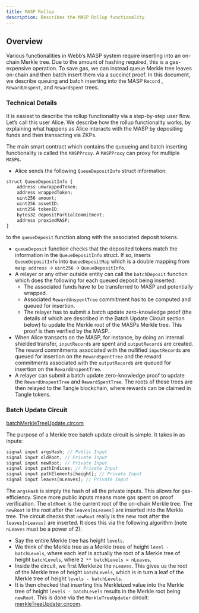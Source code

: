 ```yaml
---
title: MASP Rollup
description: Describes the MASP Rollup functionality.
---
```


## Overview

Various functionalities in Webb’s MASP system require inserting into an on-chain Merkle tree. Due to the amount of hashing required, this is a gas-expensive operation. To save gas, we can instead queue Merkle tree leaves on-chain and then batch insert them via a succinct proof. In this document, we describe queuing and batch inserting into the MASP `Record` , `RewardUnspent`, and `RewardSpent` trees.

### Technical Details

It is easiest to describe the rollup functionality via a step-by-step user flow. Let’s call this user Alice. We describe how the rollup functionality works, by explaining what happens as Alice interacts with the MASP by depositing funds and then transacting via ZKPs.

The main smart contract which contains the queueing and batch inserting functionality is called the `MASPProxy`. A `MASPProxy` can proxy for multiple `MASP`s.

- Alice sends the following `QueueDepositInfo` struct information:

```jsx
struct QueueDepositInfo {
	address unwrappedToken;
	address wrappedToken;
	uint256 amount;
	uint256 assetID;
	uint256 tokenID;
	bytes32 depositPartialCommitment;
	address proxiedMASP;
}
```

to the `queueDeposit` function along with the associated deposit tokens.

- `queueDeposit` function checks that the deposited tokens match the information in the `QueueDepositInfo` struct. If so, inserts `QueueDepositInfo` into `QueueDepositMap` which is a double mapping from `masp address` → `uint256` → `QueueDepositInfo`.
- A relayer or any other outside entity can call the `batchDeposit` function which does the following for each queued deposit being inserted:
  - The associated funds have to be transferred to MASP and potentially wrapped.
  - Associated `RewardUnspentTree` commitment has to be computed and queued for insertion.
  - The relayer has to submit a batch update zero-knowledge proof (the details of which are described in the Batch Update Circuit section below) to update the Merkle root of the MASPs Merkle tree. This proof is then verified by the MASP.
- When Alice transacts on the MASP, for instance, by doing an internal shielded transfer, `inputRecord`s are spent and `outputRecord`s are created. The reward commitments associated with the nullified `inputRecord`s are queued for insertion on the `RewardSpentTree` and the reward commitments associated with the `outputRecord`s are queued for insertion on the `RewardUnspentTree`.
- A relayer can submit a batch update zero-knowledge proof to update the `RewardUnspentTree` and `RewardSpentTree`. The roots of these trees are then relayed to the Tangle blockchain, where rewards can be claimed in Tangle tokens.

### Batch Update Circuit

[batchMerkleTreeUpdate.circom](https://github.com/webb-tools/protocol-solidity/tree/main/circuits/merkle-tree)

The purpose of a Merkle tree batch update circuit is simple. It takes in as inputs:

```jsx
signal input argsHash; // Public Input
signal input oldRoot; // Private Input
signal input newRoot; // Private Input
signal input pathIndices; // Private Input
signal input pathElements[height]; // Private Input
signal input leaves[nLeaves]; // Private Input
```

The `argsHash` is simply the hash of all the private inputs. This allows for gas-efficiency. Since more public inputs means more gas spent on proof verification. The `oldRoot` is the current root of the on-chain Merkle tree. The `newRoot` is the root after the `leaves[nLeaves]` are inserted into the Merkle tree. The circuit checks that `newRoot` really is the new root after the `leaves[nLeaves]` are inserted. It does this via the following algorithm (note `nLeaves` must be a power of 2):

- Say the entire Merkle tree has height `levels`.
- We think of the Merkle tree as a Merkle treee of height `level - batchLevels`, where each leaf is actually the root of a Merkle tree of height `batchLevels`, where `2 ** batchLevels = nLeaves`.
- Inside the circuit, we first Merkleize the `nLeaves`. This gives us the root of the Merkle tree of height `batchLevels`, which is in turn a leaf of the Merkle tree of height `levels - batchLevels`.
- It is then checked that inserting this Merkleized value into the Merkle tree of height `levels - batchLevels` results in the Merkle root being `newRoot`. This is done via the `MerkleTreeUpdater` circuit: [merkleTreeUpdater.circom](https://github.com/webb-tools/protocol-solidity/tree/main/circuits/merkle-tree).
